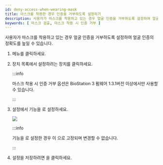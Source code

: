 ```yaml
---
id: deny-access-when-wearing-mask
title: 마스크를 착용한 경우 인증을 거부하도록 설정하기
description: 사용자가 마스크를 착용하고 있는 경우 얼굴 인증을 거부하도록 설정하여 얼굴 인증의 정확도를 높일 수 있습니다.
keywords: [ 마스크 검출, 마스크 착용 시 인증 거부 ]
---
```


사용자가 마스크를 착용하고 있는 경우 얼굴 인증을 거부하도록 설정하여 얼굴 인증의 정확도를 높일 수 있습니다.

1. <Cmd sid="common.gnb.device" /> 메뉴를 클릭하세요.

1. 장치 목록에서 설정하려는 장치를 클릭하세요.

    :::info

    <Cmd>마스크 착용 시 인증 거부</Cmd> 옵션은 BioStation 3 펌웨어 1.3.1버전 이상에서만 사용할 수 있습니다.

    :::

1. <Cmd sid="device.info.mask" /> 설정에서 <Cmd sid="device.mask.useMask" /> 기능을 <Cmd sid='device.mask.checkModeDenyMask' />로 설정하세요.

    <Image src='/img/biostar-mask-detection-unmask.png' className='none' caption />

    :::info

    <Cmd sid="device.mask.useMask" /> 기능을 <Cmd sid="device.mask.checkModeDenyMask" />로 설정한 경우 <Cmd sid="device.thermal.maskOnlyMode" />이 <Cmd sid="device.thermal.authAfterMode" />으로 고정되며 변경할 수 없습니다.

    :::

1. 설정을 저장하려면 <Cmd sid="button.apply" />을 클릭하세요.